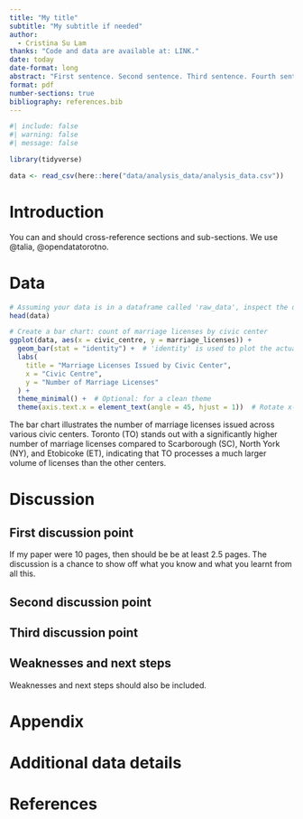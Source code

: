 ```yaml
---
title: "My title"
subtitle: "My subtitle if needed"
author: 
  - Cristina Su Lam
thanks: "Code and data are available at: LINK."
date: today
date-format: long
abstract: "First sentence. Second sentence. Third sentence. Fourth sentence."
format: pdf
number-sections: true
bibliography: references.bib
---
```


```r
#| include: false
#| warning: false
#| message: false

library(tidyverse)

data <- read_csv(here::here("data/analysis_data/analysis_data.csv"))

```

# Introduction

You can and should cross-reference sections and sub-sections. We use @talia, @opendatatorotno.

# Data {#sec-mydatasection}

```r

# Assuming your data is in a dataframe called 'raw_data', inspect the data first
head(data)

# Create a bar chart: count of marriage licenses by civic center
ggplot(data, aes(x = civic_centre, y = marriage_licenses)) +
  geom_bar(stat = "identity") +  # 'identity' is used to plot the actual values
  labs(
    title = "Marriage Licenses Issued by Civic Center",
    x = "Civic Centre",
    y = "Number of Marriage Licenses"
  ) +
  theme_minimal() +  # Optional: for a clean theme
  theme(axis.text.x = element_text(angle = 45, hjust = 1))  # Rotate x-axis labels if needed

```

The bar chart illustrates the number of marriage licenses issued across various civic centers. Toronto (TO) stands out with a significantly higher number of marriage licenses compared to Scarborough (SC), North York (NY), and Etobicoke (ET), indicating that TO processes a much larger volume of licenses than the other centers.

# Discussion

## First discussion point {#sec-first-point}

If my paper were 10 pages, then should be be at least 2.5 pages. The discussion is a chance to show off what you know and what you learnt from all this.

## Second discussion point

## Third discussion point

## Weaknesses and next steps

Weaknesses and next steps should also be included.

\newpage

\appendix

# Appendix {.unnumbered}

# Additional data details

\newpage

# References
